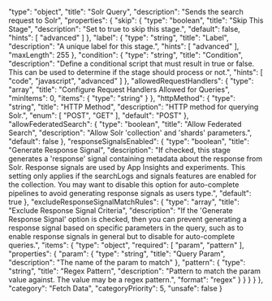   "type": "object",
  "title": "Solr Query",
  "description": "Sends the search request to Solr",
  "properties": {
    "skip": {
      "type": "boolean",
      "title": "Skip This Stage",
      "description": "Set to true to skip this stage.",
      "default": false,
      "hints": [
        "advanced"
      ]
    },
    "label": {
      "type": "string",
      "title": "Label",
      "description": "A unique label for this stage.",
      "hints": [
        "advanced"
      ],
      "maxLength": 255
    },
    "condition": {
      "type": "string",
      "title": "Condition",
      "description": "Define a conditional script that must result in true or false. This can be used to determine if the stage should process or not.",
      "hints": [
        "code",
        "javascript",
        "advanced"
      ]
    },
    "allowedRequestHandlers": {
      "type": "array",
      "title": "Configure Request Handlers Allowed for Queries",
      "minItems": 0,
      "items": {
        "type": "string"
      }
    },
    "httpMethod": {
      "type": "string",
      "title": "HTTP Method",
      "description": "HTTP method for querying Solr.",
      "enum": [
        "POST",
        "GET"
      ],
      "default": "POST"
    },
    "allowFederatedSearch": {
      "type": "boolean",
      "title": "Allow Federated Search",
      "description": "Allow Solr 'collection' and 'shards' parameters.",
      "default": false
    },
    "responseSignalsEnabled": {
      "type": "boolean",
      "title": "Generate Response Signal",
      "description": "If checked, this stage generates a 'response' signal containing metadata about the response from Solr. Response signals are used by App Insights and experiments. This setting only applies if the searchLogs and signals features are enabled for the collection. You may want to disable this option for auto-complete pipelines to avoid generating response signals as users type.",
      "default": true
    },
    "excludeResponseSignalMatchRules": {
      "type": "array",
      "title": "Exclude Response Signal Criteria",
      "description": "If the 'Generate Response Signal' option is checked, then you can prevent generating a response signal based on specific parameters in the query, such as to enable response signals in general but to disable for auto-complete queries.",
      "items": {
        "type": "object",
        "required": [
          "param",
          "pattern"
        ],
        "properties": {
          "param": {
            "type": "string",
            "title": "Query Param",
            "description": "The name of the param to match"
          },
          "pattern": {
            "type": "string",
            "title": "Regex Pattern",
            "description": "Pattern to match the param value against. The value may be a regex pattern.",
            "format": "regex"
          }
        }
      }
    }
  },
  "category": "Fetch Data",
  "categoryPriority": 5,
  "unsafe": false
}
